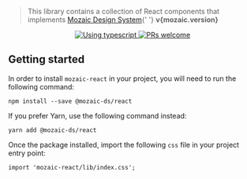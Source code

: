 
<Meta title="About/Introduction" />

<Title>mozaic-react v{pkg.version}</Title>

<blockquote>
    This library contains a collection of React components that implements <a href="https://mozaic.adeo.cloud/">Mozaic Design System</a>{' '}
    <strong>v{mozaic.version}</strong>
</blockquote>

<p align="center">
    <a href="https://www.typescriptlang.org/">
        <img src="https://img.shields.io/badge/TypeScript-007ACC?style=for-the-badge&logo=typescript&logoColor=white" alt="Using typescript" />
    </a>
  <a href="https://github.com/adeo/mozaic-react/issues">
    <img src="https://img.shields.io/badge/PRs-welcome-brightgreen.svg" alt="PRs welcome" />
  </a>
</p>

## Getting started

In order to install `mozaic-react` in your project, you will need to run the following command:

```
npm install --save @mozaic-ds/react
```

If you prefer Yarn, use the following command instead:

```
yarn add @mozaic-ds/react
```

Once the package installed, import the following `css` file in your project entry point:

```
import 'mozaic-react/lib/index.css';
```
